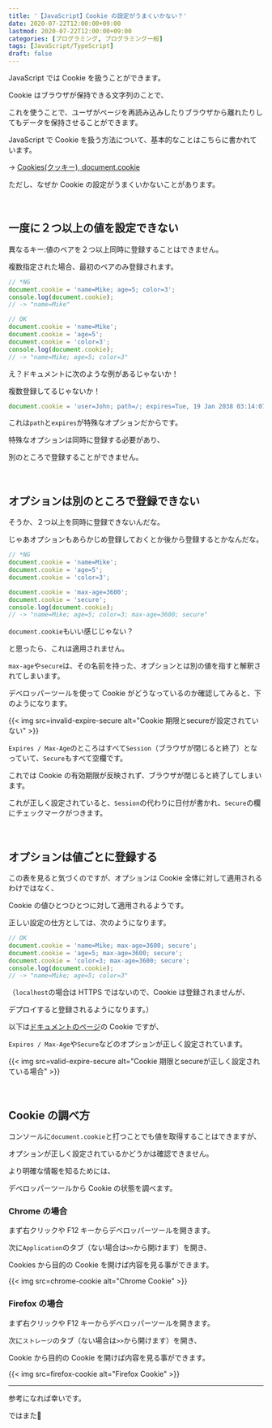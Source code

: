 ```yaml
---
title: '【JavaScript】Cookie の設定がうまくいかない？'
date: 2020-07-22T12:00:00+09:00
lastmod: 2020-07-22T12:00:00+09:00
categories: [プログラミング, プログラミング一般]
tags: [JavaScript/TypeScript]
draft: false
---
```


JavaScript では Cookie を扱うことができます。

Cookie はブラウザが保持できる文字列のことで、

これを使うことで、ユーザがページを再読み込みしたりブラウザから離れたりしてもデータを保持させることができます。

<!--more-->

JavaScript で Cookie を扱う方法について、基本的なことはこちらに書かれています。

→ [Cookies(クッキー), document.cookie](https://ja.javascript.info/cookie)

ただし、なぜか Cookie の設定がうまくいかないことがあります。

<br/>

## 一度に２つ以上の値を設定できない

異なるキー:値のペアを２つ以上同時に登録することはできません。

複数指定された場合、最初のペアのみ登録されます。

```js
// *NG
document.cookie = 'name=Mike; age=5; color=3';
console.log(document.cookie);
// -> "name=Mike"

// OK
document.cookie = 'name=Mike';
document.cookie = 'age=5';
document.cookie = 'color=3';
console.log(document.cookie);
// -> "name=Mike; age=5; color=3"
```

え？ドキュメントに次のような例があるじゃないか！

複数登録してるじゃないか！

```js
document.cookie = 'user=John; path=/; expires=Tue, 19 Jan 2038 03:14:07 GMT';
```

これは`path`と`expires`が特殊なオプションだからです。

特殊なオプションは同時に登録する必要があり、

別のところで登録することができません。

<br/>

## オプションは別のところで登録できない

そうか、２つ以上を同時に登録できないんだな。

じゃあオプションもあらかじめ登録しておくとか後から登録するとかなんだな。

```js
// *NG
document.cookie = 'name=Mike';
document.cookie = 'age=5';
document.cookie = 'color=3';

document.cookie = 'max-age=3600';
document.cookie = 'secure';
console.log(document.cookie);
// -> "name=Mike; age=5; color=3; max-age=3600; secure"
```

`document.cookie`もいい感じじゃない？

と思ったら、これは適用されません。

`max-age`や`secure`は、その名前を持った、オプションとは別の値を指すと解釈されてしまいます。

デベロッパーツールを使って Cookie がどうなっているのか確認してみると、下のようになります。

{{< img src=invalid-expire-secure alt="Cookie 期限とsecureが設定されていない" >}}

`Expires / Max-Age`のところはすべて`Session`（ブラウザが閉じると終了）となっていて、`Secure`もすべて空欄です。

これでは Cookie の有効期限が反映されず、ブラウザが閉じると終了してしまいます。

これが正しく設定されていると、`Session`の代わりに日付が書かれ、`Secure`の欄にチェックマークがつきます。

<br/>

## オプションは値ごとに登録する

この表を見ると気づくのですが、オプションは Cookie 全体に対して適用されるわけではなく、

Cookie の値ひとつひとつに対して適用されるようです。

正しい設定の仕方としては、次のようになります。

```js
// OK
document.cookie = 'name=Mike; max-age=3600; secure';
document.cookie = 'age=5; max-age=3600; secure';
document.cookie = 'color=3; max-age=3600; secure';
console.log(document.cookie);
// -> "name=Mike; age=5; color=3"
```

（`localhost`の場合は HTTPS ではないので、Cookie は登録されませんが、

デプロイすると登録されるようになります。）

以下は[ドキュメントのページ](https://ja.javascript.info/cookie)の Cookie ですが、

`Expires / Max-Age`や`Secure`などのオプションが正しく設定されています。

{{< img src=valid-expire-secure alt="Cookie 期限とsecureが正しく設定されている場合" >}}

<br/>

## Cookie の調べ方

コンソールに`document.cookie`と打つことでも値を取得することはできますが、

オプションが正しく設定されているかどうかは確認できません。

より明確な情報を知るためには、

デベロッパーツールから Cookie の状態を調べます。

### Chrome の場合

まず右クリックや F12 キーからデベロッパーツールを開きます。

次に`Application`のタブ（ない場合は`>>`から開けます）を開き、

Cookies から目的の Cookie を開けば内容を見る事ができます。

{{< img src=chrome-cookie alt="Chrome Cookie" >}}

### Firefox の場合

まず右クリックや F12 キーからデベロッパーツールを開きます。

次に`ストレージ`のタブ（ない場合は`>>`から開けます）を開き、

Cookie から目的の Cookie を開けば内容を見る事ができます。

{{< img src=firefox-cookie alt="Firefox Cookie" >}}

---

参考になれば幸いです。

ではまた👋
